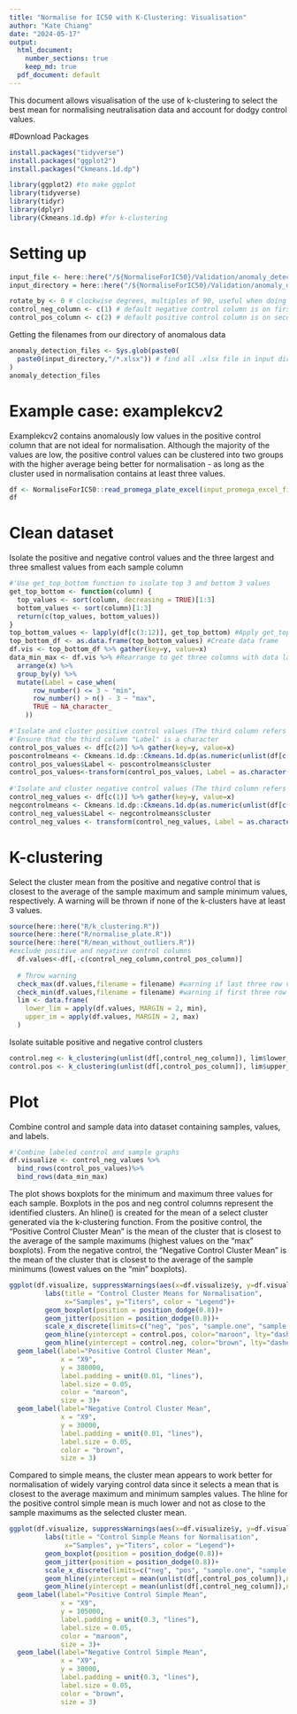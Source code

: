 ```yaml
---
title: "Normalise for IC50 with K-Clustering: Visualisation"
author: "Kate Chiang"
date: "2024-05-17"
output:
  html_document:
    number_sections: true
    keep_md: true
  pdf_document: default
---
```


This document allows visualisation of the use of k-clustering to select the best mean for normalising neutralisation data and account for dodgy control values.  

#Download Packages
```r
install.packages("tidyverse")
install.packages("ggplot2")
install.packages("Ckmeans.1d.dp")

library(ggplot2) #to make ggplot
library(tidyverse)
library(tidyr)
library(dplyr)
library(Ckmeans.1d.dp) #for k-clustering
```

# Setting up
```r
input_file <- here::here("/${NormaliseForIC50}/Validation/anomaly_detection/example1kcv2.xlsx") #CHANGE to example file in your directory for troubleshooting
input_directory = here::here("/${NormaliseForIC50}/Validation/anomaly_detection/") #CHANGE this to directory of input .xlsx data files
```

```r
rotate_by <- 0 # clockwise degrees, multiples of 90, useful when doing 12 fold dilutions.
control_neg_column <- c(1) # default negative control column is on first column from the left
control_pos_column <- c(2) # default positive control column is on second column from the left
```
Getting the filenames from our directory of anomalous data
```r
anomaly_detection_files <- Sys.glob(paste0(
  paste0(input_directory,"/*.xlsx")) # find all .xlsx file in input directory
)
anomaly_detection_files
```
# Example case: examplekcv2
Examplekcv2 contains anomalously low values in the positive control column that are not ideal for normalisation. Although the majority of the values are low, the positive control values can be clustered into two groups with the higher average being better for normalisation - as long as the cluster used in normalisation contains at least three values. 
```r
df <- NormaliseForIC50::read_promega_plate_excel(input_promega_excel_file_path = input_file)
df
```

# Clean dataset
Isolate the positive and negative control values and the three largest and three smallest values from each sample column
```r
#'Use get_top_bottom function to isolate top 3 and bottom 3 values
get_top_bottom <- function(column) {
  top_values <- sort(column, decreasing = TRUE)[1:3]
  bottom_values <- sort(column)[1:3]
  return(c(top_values, bottom_values))
}
top_bottom_values <- lapply(df[c(3:12)], get_top_bottom) #Apply get_top_bottom function
top_bottom_df <- as.data.frame(top_bottom_values) #Create data frame
df.vis <- top_bottom_df %>% gather(key=y, value=x)
data_min_max <- df.vis %>% #Rearrange to get three columns with data labeled as 'min' or 'max'
  arrange(x) %>%
  group_by(y) %>%
  mutate(Label = case_when(
      row_number() <= 3 ~ "min",
      row_number() > n() - 3 ~ "max",
      TRUE ~ NA_character_
    ))

#'Isolate and cluster positive control values (The third column refers to which cluster the value belongs to)
#'Ensure that the third column "Label" is a character
control_pos_values <- df[c(2)] %>% gather(key=y, value=x)
poscontrolmeans <- Ckmeans.1d.dp::Ckmeans.1d.dp(as.numeric(unlist(df[c(2)])))
control_pos_values$Label <- poscontrolmeans$cluster
control_pos_values<-transform(control_pos_values, Label = as.character(Label)) #"Label" column is denoted as <character>
  
#'Isolate and cluster negative control values (The third column refers to which cluster the value belongs to)
control_neg_values <- df[c(1)] %>% gather(key=y, value=x)
negcontrolmeans <- Ckmeans.1d.dp::Ckmeans.1d.dp(as.numeric(unlist(df[c(1)])))
control_neg_values$Label <- negcontrolmeans$cluster
control_neg_values <- transform(control_neg_values, Label = as.character(Label)) #"Label" column is denoted as <character>
```

# K-clustering
Select the cluster mean from the positive and negative control that is closest to the average of the sample maximum and sample minimum values, respectively. A warning will be thrown if none of the k-clusters have at least 3 values.
```r
source(here::here("R/k_clustering.R"))
source(here::here("R/normalise_plate.R"))
source(here::here("R/mean_without_outliers.R"))
#exclude positive and negative control columns
  df.values<-df[,-c(control_neg_column,control_pos_column)]
  
  # Throw warning 
  check_max(df.values,filename = filename) #warning if last three row values are not the largest in the column 
  check_min(df.values,filename = filename) #warning if first three row values are not the smallest in the column 
  lim <- data.frame(
    lower_lim = apply(df.values, MARGIN = 2, min),
    upper_im = apply(df.values, MARGIN = 2, max)
  )
```
Isolate suitable positive and negative control clusters
```r
control.neg <- k_clustering(unlist(df[,control_neg_column]), lim$lower_lim, type = "negative", na.rm=TRUE) 
control.pos <- k_clustering(unlist(df[,control_pos_column]), lim$upper_im, type = "positive", na.rm=TRUE)
```

# Plot
Combine control and sample data into dataset containing samples, values, and labels.
```r
#'Combine labeled control and sample graphs
df.visualize <- control_neg_values %>%
  bind_rows(control_pos_values)%>%
  bind_rows(data_min_max)
```

The plot shows boxplots for the minimum and maximum three values for each sample. Boxplots in the pos and neg control columns represent the identified clusters. An hline() is created for the mean of a select cluster generated via the k-clustering function. From the positive control, the "Positive Control Cluster Mean" is the mean of the cluster that is closest to the average of the sample maximums (highest values on the "max" boxplots). From the negative control, the "Negative Control Cluster Mean" is the mean of the cluster that is closest to the average of the sample minimums (lowest values on the "min" boxplots).
```r
ggplot(df.visualize, suppressWarnings(aes(x=df.visualize$y, y=df.visualize$x, color=Label)))+
         labs(title = "Control Cluster Means for Normalisation",
              x="Samples", y="Titers", color = "Legend")+
         geom_boxplot(position = position_dodge(0.8))+
         geom_jitter(position = position_dodge(0.8))+
         scale_x_discrete(limits=c("neg", "pos", "sample.one", "sample.one.1", "sample.two", "NA.", "sample.three", "sample.three.1", "X9", "X10", "X11","X12"))+
         geom_hline(yintercept = control.pos, color="maroon", lty="dashed", lwd=1)+
         geom_hline(yintercept = control.neg, color="brown", lty="dashed", lwd=1)+
  geom_label(label="Positive Control Cluster Mean",
             x = "X9",
             y = 380000,
             label.padding = unit(0.01, "lines"),
             label.size = 0.05,
             color = "maroon",
             size = 3)+
  geom_label(label="Negative Control Cluster Mean",
             x = "X9",
             y = 30000,
             label.padding = unit(0.01, "lines"),
             label.size = 0.05,
             color = "brown",
             size = 3)
```

Compared to simple means, the cluster mean appears to work better for normalisation of widely varying control data since it selects a mean that is closest to the average maximum and minimum samples values. The hline for the positive control simple mean is much lower and not as close to the sample maximums as the selected cluster mean.
```r
ggplot(df.visualize, suppressWarnings(aes(x=df.visualize$y, y=df.visualize$x, color=Label)))+
         labs(title = "Control Simple Means for Normalisation",
              x="Samples", y="Titers", color = "Legend")+
         geom_boxplot(position = position_dodge(0.8))+
         geom_jitter(position = position_dodge(0.8))+
         scale_x_discrete(limits=c("neg", "pos", "sample.one", "sample.one.1", "sample.two", "NA.", "sample.three", "sample.three.1", "X9", "X10", "X11","X12"))+
         geom_hline(yintercept = mean(unlist(df[,control_pos_column]),na.rm=TRUE), color="maroon", lty="dashed", lwd=1)+
         geom_hline(yintercept = mean(unlist(df[,control_neg_column]),na.rm=TRUE), color="brown", lty="dashed", lwd=1)+
  geom_label(label="Positive Control Simple Mean",
             x = "X9",
             y = 105000,
             label.padding = unit(0.3, "lines"),
             label.size = 0.05,
             color = "maroon",
             size = 3)+
  geom_label(label="Negative Control Simple Mean",
             x = "X9",
             y = 30000,
             label.padding = unit(0.3, "lines"),
             label.size = 0.05,
             color = "brown",
             size = 3)
```
